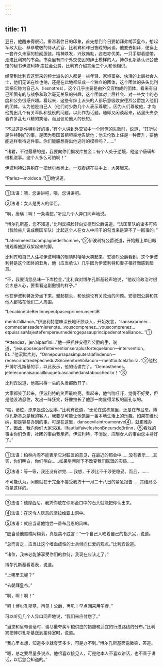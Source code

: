 ```yaml
---
---
---
```

title: 11
---





翌日，他醒来得很迟。重温着往日的印象，首先想到今日要朝拜弗朗茨皇帝，想起军政大臣、恭恭敬敬的侍从武官、比利宾和昨日夜晚的闲谈。他要去朝拜，便穿上一套许久未穿的检阅服装，精神焕发，兴致勃勃，姿态亦优美，一只手绑着绷带，走进比利宾的书斋。书斋里有四个外交使团的绅士模样的人。博尔孔斯基认识公使馆的秘书伊波利特·库拉金公爵，比利宾介绍其余三个人和他相识。

经常到比利宾这里来的绅士派头的人都是一些年轻、家境富裕、快活的上层社会人士，他们无论在维也纳，还是在此地都结成一个独立的团体，这个团体的头头比利宾把它称为自己人（lesnotres）。这个几乎主要是由外交官构成的团体，看来有自己所固有的与战争和政治毫无关系的兴趣，这个团体对上层社会、对一些女士的态度和公务很感兴趣。看起来，这些有绅士派头的人都乐意吸收安德烈公爵加入他们的团体，认为他是自己人（他们对少数几个人表示尊敬）。因为人们尊敬他，才向他提出几个有关军队和战役的问题，以此作为话题。随即又闲谈起来，话里头夹杂着许多乱七八糟的笑话，而且议论他人的长短。

“不过这是件特别好的事，”有个人讲到外交官中一个同僚的失败时，说道，“其所以是件特别好的事，是因为奥国首相坦率地告诉他：他去伦敦上任是一种晋升，要他能这样看待这件事。你们能臆想得出他这时的模样吗？……”

“诸君，不过最糟的是，我要向你们揭发库拉金；有个人处于逆境，他这个唐璜却借机滋事。这个人多么可怕啊！”

伊波利特公爵躺在一把伏尔泰椅上，一双脚跷在扶手上，大笑起来。

“Parlez—moideca，”①他说道。

--------

①法语：喂，您讲讲吧，喂，您讲讲吧。

②法语：女人是男人的伴侣。

“啊，唐璜！啊！一条毒蛇。”听见几个人异口同声地说。

“博尔孔斯基，您不知道，”比利宾把脸转向安德烈公爵说道，“法国军队的诸多可怖（我险些儿说成俄国军队）比起这个人在女人中间干的勾当来是算不了一回事的。”

“Lafemmeestlacompagnedel’homme，”②伊波利特公爵说道，开始戴上单目眼镜观看他那双架起来的脚。

比利宾和自己人注视伊波利特的眼睛时哈哈大笑起来。安德烈公爵看到，这个伊波利特是这个团体的丑角，他（应当承认）几乎因为伊波利特和妻子相好而感到醋意。

“不，我要请您品味一下库拉金，”比利宾对博尔孔斯基轻声地说，“他议论政治时很会盅惑人心，要看看这副傲慢的样子。”

他在伊波利特近旁坐下来，皱起额头，和他谈论有关政治的问题。安德烈公爵和其他人都站在他们二人周围。

“LecabinetdeBerlinnepeutpasexprimerunsentiB

mentd’alliance，”伊波利特意味深长地环顾众人，开始发言，“sansexprimer…commedanssadernierenote…vouscomprenez…vouscomprenez…etpuissisaMajestél’empereurnedérogepasauprincipedenotrealliance…”①

“Attendez，jen’aipasfini…”他一把抓住安德烈公爵的手，说道，“jesupposequel’interventionseraplusfortequelanon—intervention，Et…”他沉默片刻，“Onnepourrapasimputeràlafindenon－recevoirnotredépêchedu28novembreVoilàcom－menttoutcelafinira．”②他松开博尔孔斯基的手，以此表示，他的话讲完了。“Demosthènes，jetereconnaisaucaillouquetuascachédanstabouched’or！”③

比利宾说道，他高兴得一头的头发都散开了。

大家都笑了起来。伊波利特的笑声最响亮。看起来，他气喘吁吁，觉得不好受，但是他没法忍住，发出一阵狂笑，好像拉长了他那一向显得呆板的面孔似的。

“喂，诸位，原来是这么回事，”比利宾说道，“无论在这栋屋里，还是在布吕恩，博尔孔斯基总是我的客人，我要尽可能让他饱尝一番本地生活上的乐趣。如果在维也纳，那是容易办到的事。可是在这里，danscevilaintroumorave④，就更难办了，因此，我向你们大家求援。ⅡfautluifaiveleshonBneursdeBrtinn，⑤看戏的事由你们负责，社团的事由我承担，伊波利特，不消说，应酬女人的事由您主持好了。”

--------

①法语：柏林内阁不能表示它对联盟的意见，在最近的照会中……没有表示……其实，你们明白，你们明白……如果皇帝陛下不改变我们联盟的实质……

②法语：等一等，我还没有讲完……我想，干涉比不干涉更稳妥。而且，……

不可能认为，问题就在于完全不接受我方十一月二十八日的紧急报告……其结局必将是这样的。

--------

③法语：德摩西尼，我凭你放在你那金口中的石头就能把你认出来。

④法语：在这令人厌恶的摩拉维亚山洞中。

⑤法语：就应当请他饱尝一番布吕恩的风味。

“应当请他瞧瞧阿梅莉，真是美不胜言！”一个自己人吻着自己的指头尖，说道。

“总而言之，应当让这个嗜血成性的士兵倾向仁爱的观点。”比利宾说道。

“诸位，我未必能够享受你们的款待，我现在应该走了。”

博尔孔斯基看着表，说道。

“上哪里去呢？”

“去朝拜皇帝。”

“啊，啊！啊！”

“嗬！博尔孔斯基，再见！公爵，再见！早点回来用午餐，”

可以听见几个人异口同声地说，“我们来应付您了。”

“当您和皇帝谈话时，请尽量夸奖军粮供应的措施和适宜的行进路线的分布。”比利宾把博尔孔斯基送到接待室时，说道。

“我心里本想，知道多少就夸奖多少，可是办不到。”博尔孔斯基面露微笑，答道。

“嗯，总之要尽量多说点。他很喜欢接见人，可是他本人不喜欢讲话，也不善于讲话，以后您会知道的。”